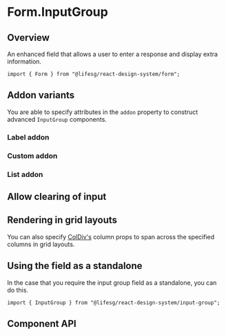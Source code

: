 
<Meta of={FormInputGroupStories} />

# Form.InputGroup

## Overview

An enhanced field that allows a user to enter a response and display extra information.

```tsx
import { Form } from "@lifesg/react-design-system/form";
```

## Addon variants

You are able to specify attributes in the `addon` property to construct advanced `InputGroup` components.

### Label addon

<Canvas of={FormInputGroupStories.LabelAddon} />

### Custom addon

<Canvas of={FormInputGroupStories.CustomAddon} />

### List addon

<Canvas of={FormInputGroupStories.ListAddon} />

## Allow clearing of input

<Canvas of={FormInputGroupStories.AllowClear} />

## Rendering in grid layouts

You can also specify [ColDiv's](/docs/core-layout-coldiv--docs)
column props to span across the specified columns in grid layouts.

<Canvas of={FormInputGroupStories.RenderingInGridLayout} />

## Using the field as a standalone

In the case that you require the input group field as a standalone, you can do this.

```tsx
import { InputGroup } from "@lifesg/react-design-system/input-group";
```

<Canvas of={FormInputGroupStories.StandaloneUsage} />

## Component API

<PropsTable />
